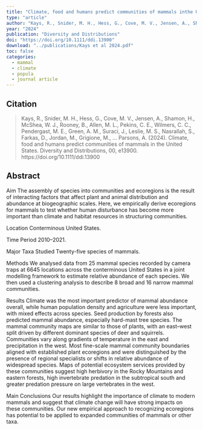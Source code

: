 ```yaml
---
title: "Climate, food and humans predict communities of mammals inthe United States"
type: "article"
author: "Kays, R., Snider, M. H., Hess, G., Cove, M. V., Jensen, A., Shamon, H., McShea, W. J., Rooney, B., Allen, M. L., Pekins, C. E., Wilmers, C. C., Pendergast, M. E., Green, A. M., Suraci, J., Leslie, M. S., Nasrallah, S., Farkas, D., Jordan, M., Grigione, M., … Parsons, A."
year: "2024"
publication: "Diversity and Distributions"
doi: "https://doi.org/10.1111/ddi.13900"
download: "../publications/Kays et al 2024.pdf"
toc: false
categories:
  - mammal
  - climate
  - popula
  - journal article
---
```


## Citation 

> Kays, R., Snider, M. H., Hess, G., Cove, M. V., Jensen, A., Shamon, H., McShea, W. J., Rooney, B., Allen, M. L., Pekins, C. E., Wilmers, C. C., Pendergast, M. E., Green, A. M., Suraci, J., Leslie, M. S., Nasrallah, S., Farkas, D., Jordan, M., Grigione, M., … Parsons, A. (2024). Climate, food and humans predict communities of mammals in the United States. Diversity and Distributions, 00, e13900. https://doi.org/10.1111/ddi.13900

## Abstract

Aim
The assembly of species into communities and ecoregions is the result of interacting factors that affect plant and animal distribution and abundance at biogeographic scales. Here, we empirically derive ecoregions for mammals to test whether human disturbance has become more important than climate and habitat resources in structuring communities.

Location
Conterminous United States.

Time Period
2010–2021.

Major Taxa Studied
Twenty-five species of mammals.

Methods
We analysed data from 25 mammal species recorded by camera traps at 6645 locations across the conterminous United States in a joint modelling framework to estimate relative abundance of each species. We then used a clustering analysis to describe 8 broad and 16 narrow mammal communities.

Results
Climate was the most important predictor of mammal abundance overall, while human population density and agriculture were less important, with mixed effects across species. Seed production by forests also predicted mammal abundance, especially hard-mast tree species. The mammal community maps are similar to those of plants, with an east–west split driven by different dominant species of deer and squirrels. Communities vary along gradients of temperature in the east and precipitation in the west. Most fine-scale mammal community boundaries aligned with established plant ecoregions and were distinguished by the presence of regional specialists or shifts in relative abundance of widespread species. Maps of potential ecosystem services provided by these communities suggest high herbivory in the Rocky Mountains and eastern forests, high invertebrate predation in the subtropical south and greater predation pressure on large vertebrates in the west.

Main Conclusions
Our results highlight the importance of climate to modern mammals and suggest that climate change will have strong impacts on these communities. Our new empirical approach to recognizing ecoregions has potential to be applied to expanded communities of mammals or other taxa.